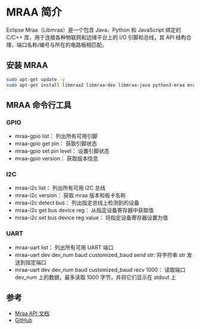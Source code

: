 # MRAA 简介

Eclipse Mraa（Libmraa）是一个包含 Java、Python 和 JavaScript 绑定的 C/C++ 库，用于连接各种物联网和边缘平台上的 I/O 引脚和总线，其 API 结构合理，端口名称/编号与所在的电路板相匹配。

## 安装 MRAA

```bash
sudo apt-get update -y
sudo apt-get install libmraa2 libmraa-dev libmraa-java python3-mraa mraa-tools -y
```

## MRAA 命令行工具

### GPIO

- mraa-gpio list： 列出所有可用引脚
- mraa-gpio get pin： 获取引脚状态
- mraa-gpio set pin level： 设置引脚状态
- mraa-gpio version： 获取版本信息

### I2C

- mraa-i2c list： 列出所有可用 I2C 总线
- mraa-i2c version： 获取 mraa 版本和板卡名称
- mraa-i2c detect bus： 列出指定总线上检测到的设备
- mraa-i2c get bus device reg： 从指定设备寄存器中获取值
- mraa-i2c set bus device reg value： 将指定设备寄存器设置为值

### UART

- mraa-uart list： 列出所有可用 UART 端口
- mraa-uart dev dev_num baud customized_baud send str: 将字符串 str 发送到指定端口
- mraa-uart dev dev_num baud customized_baud recv 1000： 读取端口 dev_num 上的数据，最多读取 1000 字节，并将它们显示在 stdout 上

## 参考

- [Mraa API 文档](https://iotdk.intel.com/docs/master/mraa/index.html)
- [GitHub](https://github.com/eclipse/mraa)
